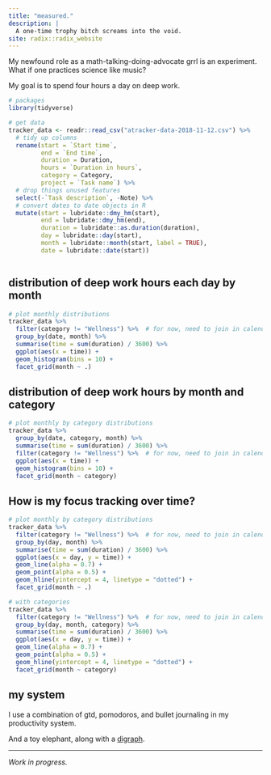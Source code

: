 ```yaml
---
title: "measured."
description: |
  A one-time trophy bitch screams into the void.
site: radix::radix_website
---
```


My newfound role as a math-talking-doing-advocate grrl is an experiment. What if one practices science like music?

My goal is to spend four hours a day on deep work.

```r
# packages
library(tidyverse)

# get data
tracker_data <- readr::read_csv("atracker-data-2018-11-12.csv") %>%
  # tidy up columns
  rename(start = `Start time`,
         end = `End time`,
         duration = Duration,
         hours = `Duration in hours`,
         category = Category,
         project = `Task name`) %>%
  # drop things unused features
  select(-`Task description`, -Note) %>% 
  # convert dates to date objects in R
  mutate(start = lubridate::dmy_hm(start),
         end = lubridate::dmy_hm(end),
         duration = lubridate::as.duration(duration),
         day = lubridate::day(start),
         month = lubridate::month(start, label = TRUE),
         date = lubridate::date(start))



```

## distribution of deep work hours each day by month

```r
# plot monthly distributions
tracker_data %>% 
  filter(category != "Wellness") %>%  # for now, need to join in calendar and munge yoga
  group_by(date, month) %>% 
  summarise(time = sum(duration) / 3600) %>%
  ggplot(aes(x = time)) +
  geom_histogram(bins = 10) +
  facet_grid(month ~ .)

```

## distribution of deep work hours by month and category


```r
# plot monthly by category distributions
tracker_data %>% 
  group_by(date, category, month) %>% 
  summarise(time = sum(duration) / 3600) %>%
  filter(category != "Wellness") %>%  # for now, need to join in calendar and munge yoga
  ggplot(aes(x = time)) +
  geom_histogram(bins = 10) +
  facet_grid(month ~ category)

```


## How is my focus tracking over time? 


```r
# plot monthly by category distributions
tracker_data %>% 
  filter(category != "Wellness") %>%  # for now, need to join in calendar and munge yoga
  group_by(day, month) %>% 
  summarise(time = sum(duration) / 3600) %>% 
  ggplot(aes(x = day, y = time)) +
  geom_line(alpha = 0.7) +
  geom_point(alpha = 0.5) +
  geom_hline(yintercept = 4, linetype = "dotted") +
  facet_grid(month ~ .)

# with categories
tracker_data %>% 
  filter(category != "Wellness") %>%  # for now, need to join in calendar and munge yoga
  group_by(day, month, category) %>% 
  summarise(time = sum(duration) / 3600) %>% 
  ggplot(aes(x = day, y = time)) +
  geom_line(alpha = 0.7) +
  geom_point(alpha = 0.5) +
  geom_hline(yintercept = 4, linetype = "dotted") +
  facet_grid(month ~ category)

```


## my system

I use a combination of gtd, pomodoros, and bullet journaling in my productivity system.

And a toy elephant, along with a [digraph](https://en.wikipedia.org/wiki/Directed_graph).


***

*Work in progress.*
